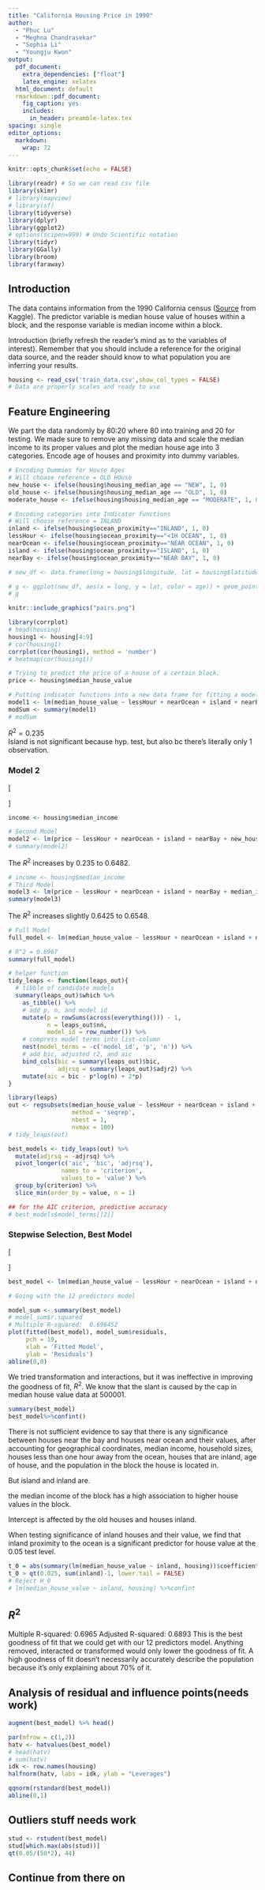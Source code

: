```yaml
---
title: "California Housing Price in 1990"
author:
  - "Phuc Lu"
  - "Meghna Chandrasekar"
  - "Sophia Li"
  - "Youngju Kwon"
output:
  pdf_document:
    extra_dependencies: ["float"]
    latex_engine: xelatex
  html_document: default
  rmarkdown::pdf_document:
    fig_caption: yes        
    includes:  
      in_header: preamble-latex.tex
spacing: single
editor_options: 
  markdown: 
    wrap: 72
---
```


```r
knitr::opts_chunk$set(echo = FALSE)
```

```r
library(readr) # So we can read csv file
library(skimr)
# library(mapview)
# library(sf)
library(tidyverse)
library(dplyr)
library(ggplot2)
# options(scipen=999) # Undo Scientific notation
library(tidyr)
library(GGally)
library(broom)
library(faraway)
```

## Introduction

The data contains information from the 1990 California census
([Source](https://www.kaggle.com/datasets/camnugent/california-housing-prices/data)
from Kaggle). The predictor variable is median house value of houses
within a block, and the response variable is median income within a
block.

Introduction (briefly refresh the reader’s mind as to the variables of interest). Remember
that you should include a reference for the original data source, and the reader should
know to what population you are inferring your results.

```r
housing <- read_csv('train_data.csv',show_col_types = FALSE)
# Data are properly scales and ready to use
```

## Feature Engineering
We part the data randomly by 80:20 where 80 into training and 20 for testing.
We made sure to remove any missing data and scale the median income to its proper values and plot the median house age into 3 categories.
Encode age of houses and proximity into dummy variables.
```r
# Encoding Dummies for House Ages
# Will choase reference = OLD HOuse
new_house <- ifelse(housing$housing_median_age == "NEW", 1, 0)
old_house <- ifelse(housing$housing_median_age == "OLD", 1, 0)
moderate_house <- ifelse(housing$housing_median_age == "MODERATE", 1, 0)

# Encoding categories into Indicator functions
# Will choose reference = INLAND
inland <- ifelse(housing$ocean_proximity=="INLAND", 1, 0)
lessHour <- ifelse(housing$ocean_proximity=="<1H OCEAN", 1, 0)
nearOcean <- ifelse(housing$ocean_proximity=="NEAR OCEAN", 1, 0)
island <- ifelse(housing$ocean_proximity=="ISLAND", 1, 0)
nearBay <- ifelse(housing$ocean_proximity=="NEAR BAY", 1, 0)
```

```r
# new_df <- data.frame(long = housing$longitude, lat = housing$latitude, age = housing$housing_median_age)

# g <- ggplot(new_df, aes(x = long, y = lat, color = age)) + geom_point()
# g
```

```r
knitr::include_graphics("pairs.png")
```

```r
library(corrplot)
# head(housing)
housing1 <- housing[4:9]
# cor(housing1)
corrplot(cor(housing1), method = 'number')
# heatmap(cor(housing1))
```
```r
# Trying to predict the price of a house of a certain block.
price <- housing$median_house_value

# Putting indicator functions into a new data frame for fitting a model.
model1 <- lm(median_house_value ~ lessHour + nearOcean + island + nearBay, housing)
modSum <- summary(model1)
# modSum
```
$R^2 = 0.235$\
Island is not significant because hyp. test, but also bc there's literally only 1 observation.\

### Model 2
\[
\begin{aligned}
\text{medianHouseValue}_i &= \beta_0 + \beta_1 I\{\text{oceanProximity} = \text{<1 Hour}\}_i \\
&\quad + \beta_2 I\{\text{oceanProximity} = \text{nearOcean}\}_i \\
&\quad + \beta_3 I\{\text{oceanProximity} = \text{island}\}_i \\
&\quad + \beta_4 I\{\text{oceanProximity} = \text{nearBay}\}_i \\
&\quad + \beta_5 \text{medianIncome}_i
\end{aligned}
\]

```r
income <- housing$median_income

# Second Model
model2 <- lm(price ~ lessHour + nearOcean + island + nearBay + new_house + moderate_house + income, housing)
# summary(model2)
```
The $R^2$ increases by 0.235 to 0.6482.

```r
# income <- housing$median_income
# Third Model
model3 <- lm(price ~ lessHour + nearOcean + island + nearBay + median_income + longitude + latitude + new_house + moderate_house, housing)
summary(model3)
```
The $R^2$ increases slightly 0.6425 to 0.6548.

```r
# Full Model
full_model <- lm(median_house_value ~ lessHour + nearOcean + island + nearBay + median_income + longitude + latitude + new_house + moderate_house + population + households + total_rooms + total_bedrooms, housing)

# R^2 = 0.6967
summary(full_model)
```

```r
# helper function
tidy_leaps <- function(leaps_out){
  # tibble of candidate models
  summary(leaps_out)$which %>% 
    as_tibble() %>%
    # add p, n, and model id
    mutate(p = rowSums(across(everything())) - 1,
           n = leaps_out$nn,
           model_id = row_number()) %>%
    # compress model terms into list-column
    nest(model_terms = -c('model_id', 'p', 'n')) %>%
    # add bic, adjusted r2, and aic
    bind_cols(bic = summary(leaps_out)$bic,
              adjrsq = summary(leaps_out)$adjr2) %>%
    mutate(aic = bic - p*log(n) + 2*p)
}
```

```r
library(leaps)
out <- regsubsets(median_house_value ~ lessHour + nearOcean + island + nearBay + median_income + longitude + latitude + new_house + moderate_house + population + households + total_rooms + total_bedrooms, housing,
                  method = 'seqrep',
                  nbest = 1,
                  nvmax = 100)
# tidy_leaps(out)
```

```r
best_models <- tidy_leaps(out) %>%
  mutate(adjrsq = -adjrsq) %>%
  pivot_longer(c('aic', 'bic', 'adjrsq'),
               names_to = 'criterion',
               values_to = 'value') %>%
  group_by(criterion) %>%
  slice_min(order_by = value, n = 1)

## for the AIC criterion, predictive accuracy
# best_models$model_terms[[2]]
```
### Stepwise Selection, Best Model
\[
\begin{aligned}
\text{medianHouseValue}_i &= \beta_0 + \beta_1 I\{\text{oceanProximity} = \text{<1 HourOcean}\}_i \\
&\quad + \beta_2 I\{\text{oceanProximity} = \text{nearOcean}\}_i \\
&\quad + \beta_3 I\{\text{oceanProximity} = \text{island}\}_i \\
&\quad + \beta_4 I\{\text{oceanProximity} = \text{nearBay}\}_i \\
&\quad + \beta_5 \text{medianIncome}_i \\
&\quad + \beta_6 I\text{longitude}_i \\
&\quad + \beta_7 I\text{latitude}_i \\
&\quad + \beta_8 I\{\text{housingMedianAge} = \text{NEW}\}_i \\
&\quad + \beta_9 I\{\text{housingMedianAge} = \text{MODERATE}\}_i \\
&\quad + \beta_{10} I\text{population}_i \\
&\quad + \beta_{11} I\text{households}_i \\
\end{aligned}
\]

```r
best_model <- lm(median_house_value ~ lessHour + nearOcean + island + nearBay + median_income + longitude + latitude + new_house + moderate_house + population + households, housing)

# Going with the 12 predictors model

model_sum <- summary(best_model)
# model_sum$r.squared
# Multiple R-squared:  0.696452
plot(fitted(best_model), model_sum$residuals,
     pch = 19,
     xlab = 'Fitted Model',
     ylab = 'Residuals')
abline(0,0)
```
We tried transformation and interactions, but it was ineffective in improving the goodness of fit, $R^2$.
We know that the slant is caused by the cap in median house value data at 500001.

```r
summary(best_model)
best_model%>%confint()

```


There is not sufficient evidence to say that there is any significance between houses near the bay and houses near ocean and their values, after accounting for geographical coordinates, median income, household sizes, houses less than one hour away from the ocean, houses that are inland, age of house, and the population in the block the house is located in.

But island and inland are.

the median income of the block has a high association to higher house values in the block.

Intercept is affected by the old houses and houses inland.

When testing significance of inland houses and their value, we find that inland proximity to the ocean is a significant predictor for house value at the 0.05 test level. 
```r
t_0 = abs(summary(lm(median_house_value ~ inland, housing))$coefficient['inland', 't value'])
t_0 > qt(0.025, sum(inland)-1, lower.tail = FALSE)
# Reject H_0
# lm(median_house_value ~ inland, housing) %>%confint
```
## $R^2$
Multiple R-squared:  0.6965
Adjusted R-squared:  0.6893
This is the best goodness of fit that we could get with our 12 predictors model. Anything removed, interacted or transformed would only lower the goodness of fit.
A high goodness of fit doesn't necessarily accurately describe the population because it's only explaining about 70% of it.


## Analysis of residual and influence points(needs work)
```r
augment(best_model) %>% head()
```
```r
par(mfrow = c(1,2))
hatv <- hatvalues(best_model)
# head(hatv)
# sum(hatv)
idk <- row.names(housing)
halfnorm(hatv, labs = idk, ylab = "Leverages")

qqnorm(rstandard(best_model))
abline(0,1)
```

## Outliers stuff needs work
```r
stud <- rstudent(best_model)
stud[which.max(abs(stud))]
qt(0.05/(50*2), 44)
```

## Continue from there on